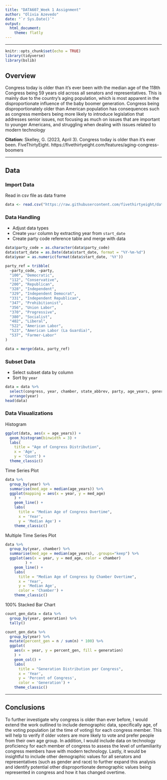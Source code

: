 ```yaml
---
title: "DATA607_Week 1 Assignment"
author: "Olivia Azevedo"
date: "`r Sys.Date()`"
output:
  html_document:
    theme: flatly
---
```


---

```r
knitr::opts_chunk$set(echo = TRUE)
library(tidyverse)
library(bslib)
```

## Overview
Congress today is older than it's ever been with the median age of the 118th Congress being 59 years old across all senators and representatives. This is mainly due to the country's aging population, which is most apparent in the disproportionate influence of the baby boomer generation. Congress being disproportionately older than American population has consequences such as congress members being more likely to introduce legislation that addresses senior issues, not focusing as much on issues that are important to younger Americans, and struggling when dealing with issues related to modern technology\

**Citation:**
Skelley, G. (2023, April 3). Congress today is older than it’s ever been. FiveThirtyEight. https://fivethirtyeight.com/features/aging-congress-boomers

---

## Data

### Import Data
Read in csv file as data frame
```r
data <- read.csv("https://raw.githubusercontent.com/fivethirtyeight/data/refs/heads/master/congress-demographics/data_aging_congress.csv")
```

### Data Handling
- Adjust data types
- Create `year` column by extracting year from `start_date`
- Create party code reference table and merge with data
```r
data$party_code = as.character(data$party_code)
data$start_date = as.Date(data$start_date, format = "%Y-%m-%d") 
data$year = as.numeric(format(data$start_date, '%Y'))

party_ref = tribble(
  ~party_code, ~party,
  "100", "Democratic",
  "112", "Conservative",
  "200", "Republican",
  "328", "Independent",
  "329", "Independent Democrat",
  "331", "Independent Republican",
  "347", "Prohibitionist",
  "356", "Union Labor",
  "370", "Progressive",
  "380", "Socialist",
  "402", "Liberal",
  "522", "American Labor",
  "523", "American Labor (La Guardia)",
  "537", "Farmer-Labor"
)

data = merge(data, party_ref)
```

### Subset Data 
- Select subset data by column
- Sort by `year`
```r
data = data %>% 
  select(congress, year, chamber, state_abbrev, party, age_years, generation) %>%
  arrange(year)
head(data)
```

### Data Visualizations

Histogram
```r
ggplot(data, aes(x = age_years)) +
  geom_histogram(binwidth = 3) +
  labs(
    title = "Age of Congress Distribution",
    x = 'Age',
    y = 'Count') + 
  theme_classic()
```

Time Series Plot
```r
data %>%
  group_by(year) %>%
  summarise(med_age = median(age_years)) %>%
  ggplot(mapping = aes(x = year, y = med_age)
    ) + 
    geom_line() +
    labs(
      title = "Median Age of Congress Overtime",
      x = 'Year',
      y = 'Median Age') + 
    theme_classic()
```

Multiple Time Series Plot
```r
data %>%
  group_by(year, chamber) %>%
  summarise(med_age = median(age_years), .groups="keep") %>%
  ggplot(aes(x = year, y = med_age, color = chamber)
         ) +
    geom_line() +
    labs(
      title = "Median Age of Congress by Chamber Overtime",
      x = 'Year',
      y = 'Median Age',
      color = 'Chamber') + 
    theme_classic()
```

100% Stacked Bar Chart
```r
count_gen_data = data %>%
  group_by(year, generation) %>%
  tally()

count_gen_data %>%
  group_by(year) %>%
  mutate(percent_gen = n / sum(n) * 100) %>%
  ggplot(
    aes(x = year, y = percent_gen, fill = generation)
    ) +
    geom_col() +
    labs(
      title = "Generation Distribution per Congress",
      x = 'Year',
      y = 'Percent of Congress',
      color = 'Generation') + 
    theme_classic()

```

---

## Conclusions
To further investigate why congress is older than ever before, I would extend the work outlined to include demographic data, specifically age, of the voting population (at the time of voting) for each congress member. This will help to verify if older voters are more likely to vote and prefer people from their own age group. In addition, I would include data on technology proficiency for each member of congress to assess the level of unfamiliarity congress members have with modern technology. Lastly, it would be insightful to include other demographic values for all senators and representatives (such as gender and race) to further expand this analysis and identify potential other disproportionate demographic values being represented in congress and how it has changed overtime.
